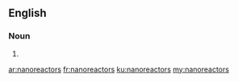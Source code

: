 ==English==

===Noun===
{{head|en}}

# {{plural of|nanoreactor}}

[[ar:nanoreactors]]
[[fr:nanoreactors]]
[[ku:nanoreactors]]
[[my:nanoreactors]]